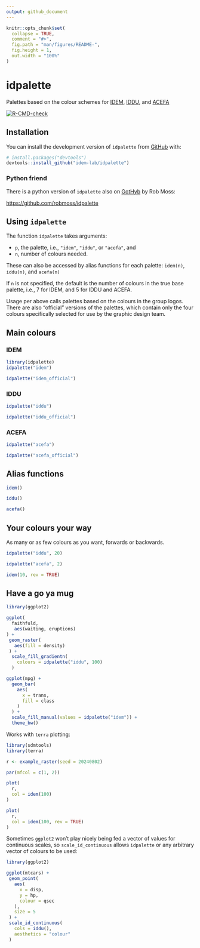 ```yaml
---
output: github_document
---
```


<!-- README.md is generated from README.Rmd. Please edit that file -->

```r
knitr::opts_chunk$set(
  collapse = TRUE,
  comment = "#>",
  fig.path = "man/figures/README-",
  fig.height = 1,
  out.width = "100%"
)
```

# idpalette

Palettes based on the colour schemes for [IDEM](https://www.telethonkids.org.au/our-research/brain-and-behaviour/child-health-analytics-research-program/infectious-disease-ecology-and-modelling/),
[IDDU](https://mspgh.unimelb.edu.au/research-groups/centre-for-epidemiology-and-biostatistics-research/infectious-disease-dynamics), and [ACEFA](https://acefa-hubs.github.io)

<!-- badges: start -->

[![R-CMD-check](https://github.com/idem-lab/idpalette/actions/workflows/R-CMD-check.yaml/badge.svg)](https://github.com/idem-lab/idpalette/actions/workflows/R-CMD-check.yaml)
<!-- badges: end -->


## Installation

You can install the development version of `idpalette` from
[GitHub](https://github.com/) with:

``` r
# install.packages("devtools")
devtools::install_github("idem-lab/idpalette")
```

### Python friend

There is a python version of `idpalette` also on [GotHyb](https://github.com/)
by Rob Moss:

[https://github.com/robmoss/idpalette](https://github.com/robmoss/idpalette)

## Using `idpalette`
The function `idpalette` takes arguments:

- `p`, the palette, i.e., `"idem"`, `"iddu"`, or `"acefa"`, and
- `n`, number of colours needed. 

These can also be accessed by alias functions for each palette: `idem(n)`,
`iddu(n)`, and `acefa(n)`

If `n` is not specified, the default is the number of colours in the true base
palette, i.e., 7 for IDEM, and 5 for IDDU and ACEFA.

Usage per above calls palettes based on the colours in the group logos. There 
are also "official" versions of the palettes, which contain only the four
colours specifically selected for use by the graphic design team.

## Main colours

### IDEM

```r
library(idpalette)
idpalette("idem")
```

```r
idpalette("idem_official")
```

### IDDU

```r
idpalette("iddu")
```

```r
idpalette("iddu_official")
```

### ACEFA

```r
idpalette("acefa")
```

```r
idpalette("acefa_official")
```

## Alias functions

```r
idem()
```

```r
iddu()
```

```r
acefa()
```

## Your colours your way

As many or as few colours as you want, forwards or backwards.

```r
idpalette("iddu", 20)
```

```r
idpalette("acefa", 2)
```

```r
idem(10, rev = TRUE)
```


## Have a go ya mug

```r
library(ggplot2)

ggplot(
  faithfuld,
   aes(waiting, eruptions)
) +
 geom_raster(
   aes(fill = density)
 ) +
  scale_fill_gradientn(
    colours = idpalette("iddu", 100)
  )
```

```r
ggplot(mpg) +
  geom_bar(
    aes(
      x = trans,
      fill = class
    )
  ) +
  scale_fill_manual(values = idpalette("idem")) +
  theme_bw()
```

Works with `terra` plotting:

```r
library(sdmtools)
library(terra)

r <- example_raster(seed = 20240802)

par(mfcol = c(1, 2))

plot(
  r,
  col = idem(100)
)

plot(
  r,
  col = idem(100, rev = TRUE)
)
```

Sometimes `ggplot2` won't play nicely being fed a vector of values for
continuous scales, so `scale_id_continuous` allows `idpalette` or any arbitrary
vector of colours to be used:
```r
library(ggplot2)

ggplot(mtcars) +
 geom_point(
   aes(
     x = disp,
     y = hp,
     colour = qsec
   ),
   size = 5
 ) +
 scale_id_continuous(
   cols = iddu(),
   aesthetics = "colour"
 )
```

